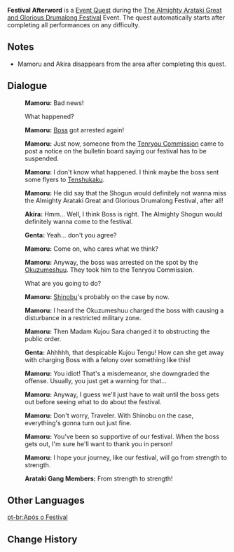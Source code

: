{{Quest Infobox
|id            = 
|image         = Event Quest Festival Afterword.png
|type          = World
|summary       = <!-- editor written summary. quest description goes to dialogue -->
|characters    = Akira; Genta; Mamoru; Traveler
|startLocation = [[Amakane Island]], [[Inazuma]]
|region        = Inazuma
|area          = Narukami Island
|subarea       = Amakane Island
|prev          = The Almighty Arataki Great and Glorious Drumalong Festival (Quest)
|event_name    = The Almighty Arataki Great and Glorious Drumalong Festival
|voiced        = yes
}}
'''Festival Afterword''' is a [[Event Quest]] during the [[The Almighty Arataki Great and Glorious Drumalong Festival]] Event. The quest automatically starts after completing all performances on any difficulty.

==Notes==
* Mamoru and Akira disappears from the area after completing this quest.

==Dialogue==
{{Quest Description|After the performance, you find Mamoru, who appears quite flustered indeed. Has he encountered some trouble?}}
{{Dialogue start}}
:{{A|vo tips mug003 9 mamoru 01.ogg}} '''Mamoru:''' Bad news!
:{{DIcon}} What happened?
:{{A|vo tips mug003 9 mamoru 02.ogg}} '''Mamoru:''' [[Arataki Itto|Boss]] got arrested again!
:{{A|vo tips mug003 9 mamoru 03.ogg}} '''Mamoru:''' Just now, someone from the [[Tenryou Commission]] came to post a notice on the bulletin board saying our festival has to be suspended.
:{{A|vo tips mug003 9 mamoru 04.ogg}} '''Mamoru:''' I don't know what happened. I think maybe the boss sent some flyers to [[Tenshukaku]].
:{{A|vo tips mug003 9 mamoru 05.ogg}} '''Mamoru:''' He did say that the Shogun would definitely not wanna miss the Almighty Arataki Great and Glorious Drumalong Festival, after all!
:{{A|vo tips mug003 9 akira 01.ogg}} '''Akira:''' Hmm... Well, I think Boss is right. The Almighty Shogun would definitely wanna come to the festival.
:{{A|vo tips mug003 9 genta 01.ogg}} '''Genta:''' Yeah... don't you agree?
:{{A|vo tips mug003 9 mamoru 06.ogg}} '''Mamoru:''' Come on, who cares what we think?
:{{A|vo tips mug003 9 mamoru 07.ogg}} '''Mamoru:''' Anyway, the boss was arrested on the spot by the [[Okuzumeshuu]]. They took him to the Tenryou Commission.
:{{DIcon}} What are you going to do?
:{{A|vo tips mug003 9 mamoru 08.ogg}} '''Mamoru:''' [[Shinobu]]'s probably on the case by now.
:{{A|vo tips mug003 9 mamoru 09.ogg}} '''Mamoru:''' I heard the Okuzumeshuu charged the boss with causing a disturbance in a restricted military zone.
:{{A|vo tips mug003 9 mamoru 10.ogg}} '''Mamoru:''' Then Madam Kujou Sara changed it to obstructing the public order.
:{{A|vo tips mug003 9 genta 02.ogg}} '''Genta:''' Ahhhhh, that despicable Kujou Tengu! How can she get away with charging Boss with a felony over something like this!
:{{A|vo tips mug003 9 mamoru 11.ogg}} '''Mamoru:''' You idiot! That's a misdemeanor, she downgraded the offense. Usually, you just get a warning for that...
:{{A|vo tips mug003 9 mamoru 12.ogg}} '''Mamoru:''' Anyway, I guess we'll just have to wait until the boss gets out before seeing what to do about the festival.
:{{A|vo tips mug003 9 mamoru 13.ogg}} '''Mamoru:''' Don't worry, Traveler. With Shinobu on the case, everything's gonna turn out just fine.
:{{A|vo tips mug003 9 mamoru 14.ogg}} '''Mamoru:''' You've been so supportive of our festival. When the boss gets out, I'm sure he'll want to thank you in person!
:{{A|vo tips mug003 9 mamoru 15.ogg}} '''Mamoru:''' I hope your journey, like our festival, will go from strength to strength.
:{{A|vo tips mug003 9 together 01.ogg}} '''Arataki Gang Members:''' From strength to strength!
{{Dialogue end}}

==Other Languages==
{{Other Languages
|en      = Festival Afterword
|zhs     = 祭典后话
|zhs_rm  = Jìdiǎn Hòuhuà
|zht     = 祭典後話
|zht_rm  = Jìdiǎn Hòuhuà
|zh_tl   = 
|ja      = 祭典の後日談
|ja_rm   = Saiten no Gojitsudan
|ja_tl   = Festival Sequel
|ko      = 축제 뒷이야기
|ko_rm   = Chukje Dwit'iyagi
|ko_tl   = Festival Afterword
|es      = Conversaciones tras el festival
|es_tl   = Conversations After the Festival
|fr      = Épilogue du festival
|fr_tl   = Epilogue of the Festival
|ru      = После праздника
|ru_tl   = 
|th      = คุยกันหลังงานเทศกาล
|th_rm   = 
|th_tl   = 
|vi      = Phía Sau Buổi {{tt|Lễ|禮}}
|vi_tl   = Behind the Festival
|de      = Nachwort des Fests
|de_tl   = Afterword of the Festival
|id      = Epilog Festival
|id_tl   = Festival Epilogue
|pt      = Após o Festival
|pt_tl   = 
}}
[[pt-br:Após o Festival]]

==Change History==
{{Change History|2.7}}